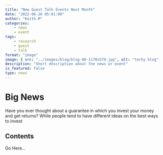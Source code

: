 ```yaml
---
title: "New Guest Talk Events Next Month"
date: "2022-06-26 05:01:00"
author: "Keith.M"
categories:
    - news
    - event
tags:
    - research
    - guest
    - talk
format: "image"
image: { src: "../images/blog/blog-08-1170x570.jpg", alt: "techy blog" }
description: "Short description about the news or event"
is_featured: false
type: news
---
```


# Big News

Have you ever thought about a guarantee in which you invest your money and get returns? While people tend to have different ideas on the best ways to invest

## Contents

Go Here...